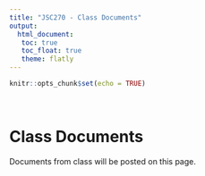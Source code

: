 ```yaml
---
title: "JSC270 - Class Documents"
output: 
  html_document:
   toc: true
   toc_float: true
   theme: flatly
---
```


```r
knitr::opts_chunk$set(echo = TRUE)
```

<br>

# Class Documents

Documents from class will be posted on this page.